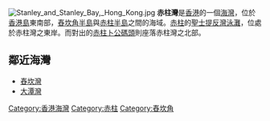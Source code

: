 {{expand|time=2010-07-25T07:49:36+00:00}}
{{unreferenced|time=2010-07-25T07:49:36+00:00}}
[[File:Stanley_and_Stanley_Bay,_Hong_Kong.jpg|thumb]]
'''赤柱灣'''是[[香港|香港]]的一個[[海灣|海灣]]，位於[[香港島|香港島]]東南部，[[舂坎角半島|舂坎角半島]]與[[赤柱半島|赤柱半島]]之間的海域。[[赤柱|赤柱]]的[[聖士提反灣泳灘|聖士提反灣泳灘]]，位處於赤柱灣之東岸。而對出的[[赤柱卜公碼頭|赤柱卜公碼頭]]則座落赤柱灣之北部。

==鄰近海灣==
*[[舂坎灣|舂坎灣]]
*[[大潭灣|大潭灣]]

{{HK-geo-stub}}

{{香港海灣}}

[[Category:香港海灣|Category:香港海灣]]
[[Category:赤柱|Category:赤柱]]
[[Category:舂坎角|Category:舂坎角]]